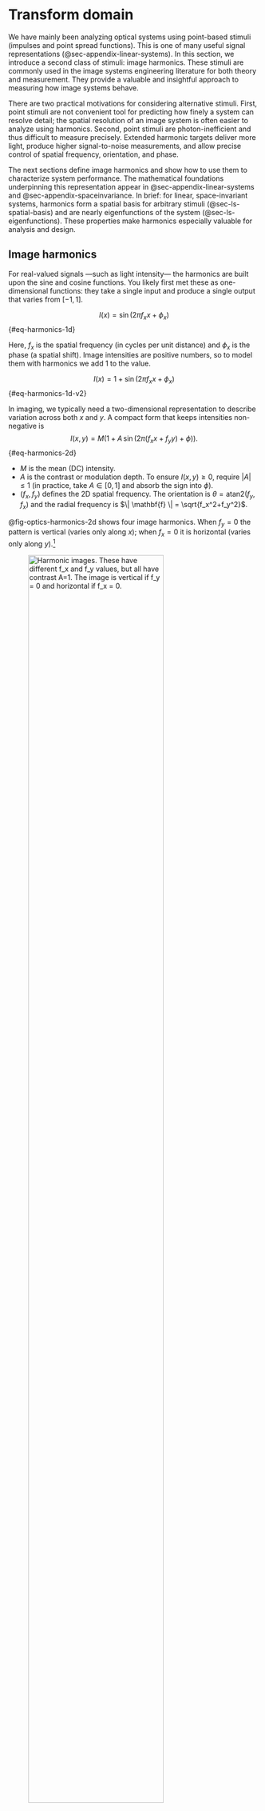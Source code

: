 # Transform domain {#sec-optics-linear-harmonics}
We have mainly been analyzing optical systems using point-based stimuli (impulses and point spread functions). This is one of many useful signal representations (@sec-appendix-linear-systems). In this section, we introduce a second class of stimuli: image harmonics. These stimuli are commonly used in the image systems engineering literature for both theory and measurement. They provide a valuable and insightful approach to measuring how image systems behave.

There are two practical motivations for considering alternative stimuli. First, point stimuli are not convenient tool for predicting how finely a system can resolve detail; the spatial resolution of an image system is often easier to analyze using harmonics. Second, point stimuli are photon-inefficient and thus difficult to measure precisely. Extended harmonic targets deliver more light, produce higher signal-to-noise measurements, and allow precise control of spatial frequency, orientation, and phase.

The next sections define image harmonics and show how to use them to characterize system performance. The mathematical foundations underpinning this representation appear in @sec-appendix-linear-systems and @sec-appendix-spaceinvariance. In brief: for linear, space-invariant systems, harmonics form a spatial basis for arbitrary stimuli (@sec-ls-spatial-basis) and are nearly eigenfunctions of the system (@sec-ls-eigenfunctions). These properties make harmonics especially valuable for analysis and design.

## Image harmonics {#sec-optics-harmonics}
For real-valued signals —such as light intensity— the harmonics are built upon the sine and cosine functions. You likely first met these as one-dimensional functions: they take a single input and produce a single output that varies from $[-1,1]$.

$$
I(x) = \sin(2\pi f_x x + \phi_x)
$${#eq-harmonics-1d}

Here, $f_x$ is the spatial frequency (in cycles per unit distance) and $\phi_x$ is the phase (a spatial shift).  Image intensities are positive numbers, so to model them with harmonics we add $1$ to the value.

$$
I(x) = 1 + \sin(2\pi f_x x + \phi_x)
$${#eq-harmonics-1d-v2}

In imaging, we typically need a two-dimensional representation to describe variation across both $x$ and $y$. A compact form that keeps intensities non-negative is
$$
I(x,y) = M\big(1 + A \,\sin\big(2\pi (f_x x + f_y y) + \phi\big)\big).
$$ {#eq-harmonics-2d}

- $M$ is the mean (DC) intensity.
- $A$ is the contrast or modulation depth. To ensure $I(x,y)\ge0$, require $|A|\le 1$ (in practice, take $A\in[0,1]$ and absorb the sign into $\phi$).
- $(f_x,f_y)$ defines the 2D spatial frequency. The orientation is $\theta=\mathrm{atan2}(f_y,f_x)$ and the radial frequency is $\| \mathbf{f} \| = \sqrt{f_x^2+f_y^2}$.

@fig-optics-harmonics-2d shows four image harmonics. When $f_y = 0$ the pattern is vertical (varies only along $x$); when $f_x = 0$ it is horizontal (varies only along $y$).[^spatial-frequency]

[^spatial-frequency]: Different fields use different terminology. Vision scientists often call these spatial frequency gratings. Engineers sometimes approximate sinusoidal patterns with evenly spaced bars or lines. We use the term harmonics.

![Harmonic images. These have different $f_x$ and $f_y$ values, but all have contrast $A=1$. The image is vertical if $f_y = 0$ and horizontal if $f_x = 0$.](images/optics/optics-harmonics.png){#fig-optics-harmonics-2d width="80%"}

For many linear-systems analyses, say when the system is circularly symmetric, it is enough to consider one-dimensional harmonics by fixing $f_y = 0$. The examples in @fig-optics-harmonics-1d vary only along $x$ and illustrate different spatial frequencies $f_x$ and contrasts $A$.

![A set of one-dimensional image harmonics. They vary in $x$ with $f_y = 0$. The contrast $A$ varies from top to bottom $(1, 0.5, 0.1)$. The $x$-range is $(0,1)$, and the spatial frequencies are $f_x = (1, 2, 4, 8)$. [fise_imageHarmonics1d.m](../code/02Optics/fise_imageHarmonics1d.html){target=_blank}](images/optics/optics-harmonics-1d.png){#fig-optics-harmonics-1d width="60%"}

To many people it is counterintuitive that a thin line can be constructed by summing harmonics. The line is very compact, but each harmonic extends across the entire image. How can the sum of these harmonics functions result in such a localized image?

@fig-optics-reconstruction shows how the image evolves as we sum increasing numbers of harmonics: Starting with just a few, the result is broad and diffuse, but as more harmonics are added, the image becomes increasingly concentrated. The key is that the positive and negative regions of the higher frequency harmonics cancel each other out everywhere except at the center, where all the cosine terms are positive ($\cos(0)$). With enough harmonics, the sum converges to a single, sharp line.

In this example, we reconstruct a line at the center (column 65) of a 129-column image by setting all harmonic weights to $w_f = 1$. Because the target image is even symmetric, only the cosine terms are needed. The red traces in the figure show the intensity profile: as more harmonics are added, the central peak narrows and side ripples diminish. By the $64^{th}$ harmonic, the line is well-formed; adding more harmonics briefly reintroduces some ringing, which disappears when the full set is included. This phenomenon is a classic result in linear systems—ask your instructor for more details!

![Summing harmonics to become a line. The panels show the sum of the first 4, 16, 64, 72, and finally all 128 harmonics. To match a single line in the middle (col=65) of this 129 column image, the weights of each harmonic are all $w_f = 1$. Because the image is even symmetric, we need to sum only the $cos()$ terms. The red traces superimposed on the images are the intensity. The central region becomes thinner and the ripples on the side are eliminated by the $64^{th}$ harmonic.  They return as we keep going to f = 72, but are eliminated again at f=128.  Ask your linear systems instructor about this; s/he will like you for it.](images/optics/optics-reconstruction.png){#fig-optics-reconstruction width="100%"}

::: {.callout-note collapse="false" title="Line reconstruction: the movie"}
This movie illustrates how the sum converges as harmonics are added one by one. Initially, the harmonics are distributed across the image. As more are included, their contributions cancel everywhere except at the central position ($0$), where all are positive ($\cos(0)$). 

Adding harmonics from $f=0$ to $f=64$ produces the line; adding $f=65$ to $f=128$ introduces some ringing, which is eliminated when the sum is complete. This is a special case for even symmetric functions, where only cosines are required.

![Video showing a line reconstructed as we add harmonics (cosines) at different frequencies. I only added the contrast terms, keeping the mean the same. See [fise_harmonicsLine](../code/02Optics/fise_harmonicsLine.html){target=_blank}. ](images/optics/lineReconstruct.mp4){#fig-optics-reconstruction-movie width="40%" fig-align="center"}

:::

## Harmonic characterization {#sec-optics-characterization}
There are many reasons why people would like to describe the quality of an optical system.  Commercial vendors that sell parts may need to specify the quality and the tolerance of the quality measure.  We may want to optimize the properties of a design, using the image quality measure as a metric for the optimization.  We may wish to simulate the system and learn which signals are preserved by the optics and which are lost to image quality.

The point spread function characterizes the system using many values measured from a single stimulus. The harmonic characterization uses only two parameters, but from multiple stimuli (@fig-optics-harmonic-eigen).  For each harmonic frequency, we measure how much its amplitude is scaled, $s(\mathbf{f})$, and how much the image has been shifted $\phi(\mathbf{f})$.

![A shift invariant linear system transforms a one-dimensional image harmonic into a harmonic image of the same frequency. The output differs by a scale factor and a spatial shift (phase).  The mean levels of the input $M_i$ and output $M_o$ differ by a scale factor, as well.](images/optics/harmonics-eigen.png){#fig-optics-harmonic-eigen width=70%}

## Transfer Functions {#sec-optics-transfer-function}
For a linear, space-invariant system, the effect of the optics on any harmonic stimulus is simple: the output is also a harmonic of the same frequency, but its amplitude is scaled and its phase is shifted. There is a small collection of **transfer functions** that serve as useful, compact mathematical descriptions of this scaling and shifting across all spatial frequencies.  These transfer functions in the transform domain are all related to the functions in the space domain through the convolution theorem.  

From @sec-ls-convolution-theorem we have for an input, $i$, a point spread $h$, and an output, $g$, the convolution represents the LSI transformation
$$
g(x) = h(x) * i (x)
$$

and the transform domain this is
$$
\mathscr{F}(g) = \mathscr{F}(h) \cdot \mathscr{F}(i)
$$

### Optical Transfer Function {#sec-OTF}
The **optical transfer function (OTF)**, $\mathcal{O}(f)$, is defined as the Fourier transform of the output divided by the Fourier transform of the input. From its definition, it is also the Fourier transform of the point spread function.
$$
\mathcal{O}(f) = \frac{\mathscr{F}\{g\}}{\mathscr{F}\{i\}} = \mathscr{F}\{h\}.
$$ {#eq-otf-definition}

The OTF is a complex function of spatial frequency. It can be written in magnitude–phase form as
$$
\mathcal{O}(f) = \mathcal{M}(f)\, e^{\,i\,\mathcal{P}(f)},
$$ {#eq-otf-definition-complex}

The term $\mathcal{M}(f)$ is the real-valued amplitude scaling factor, and $\mathcal{P}(f)$ is the phase shift (in radians).

The OTF provides a powerful way to predict the system's output. Using the convolution theorem (@sec-ls-convolution-theorem), we can calculate the output image, $g(x,y)$, by multiplying the Fourier transform of the input image, $i(x,y)$, with the OTF and then taking the inverse Fourier transform:
$$
g(x) = \mathscr{F}^{-1}\!\big( \mathcal{O}(f)\,\mathscr{F}\{i\} \big).
$$ {#eq-otf-calculation}

Just like its partner in the space domain, the point spread function, the OTF completely characterizes a linear, space-invariant system.

### Modulation Transfer Function {#sec-MTF}
Many times we are primarily interested in how the system affects the contrast (or modulation) of the input harmonics, without regard to the phase shift. This is captured by the **modulation transfer function (MTF)**:
$$
\mathcal{M}(f) = |\mathcal{O}(f)|.
$$ {#eq-MTF-defined}

For many optical systems, particularly those with symmetric point spread functions, the phase shifts are small (i.e., $\mathcal{P}(f)\approx 0$), in which case the OTF is approximately real and non‑negative.

@fig-optics-harmonics-mtf illustrates the effect of the MTF. An input image with a sweep of spatial frequencies (top) is passed through an optical system. The output image (bottom) shows that the contrast of the high-frequency patterns is significantly reduced, a direct visualization of the MTF's attenuation of higher frequencies.

![A sweep frequency pattern demonstrates the MTF. The input image (top) is a sweep frequency, from low to high frequency, at 550 nm. The input contrast is the same as the local frequency increases. The simulation passes this image through a diffraction‑limited lens, $f/\#=4$. The local contrast decreases at the higher frequencies. The red curve, defined as the envelope of the modulating output response, is the system's MTF, $\mathcal{M}(f)$. ...](images/optics/harmonics-mtf.png){#fig-optics-harmonics-mtf width=90%}

### Phase Transfer Function {#sec-PTF}
The phase shift (in radians) as a function of frequency is called the **phase transfer function (PTF)**:
$$
\mathcal{P}(f) = \phi(f).
$$ {#eq-phasetransform-definition}

Putting these terms together, we have simply

$$
\mathcal{O}(f) 
= \mathcal{M}(f) \, e^{\,i \, \mathcal{P}(f)} .
$$ {#eq-otf-ptf-mtf}



### Contrast Sensitivity Function {#sec-CSF}
For some systems, we cannot directly measure the output signal. The human visual system is a prime example: we can ask a person what they see, but we cannot easily measure the neural response at the retina or in the cortex. This "black box" problem is common in many fields.

A clever way to characterize such systems is to measure the input required to produce a constant, predefined output. This general approach is known by various names: "input-referred measurement" in engineering, "action spectrum" in photobiology, and "Type A" experiments in physiology (@brindley1970-book).

In vision science, this method is used to define the **contrast sensitivity function (CSF)**, $\mathscr{C}(f)$. To measure the CSF, an observer is shown a harmonic pattern of a specific frequency, and the contrast is adjusted until the pattern is just barely visible (at the detection threshold). This process is repeated for many different spatial frequencies.

The contrast sensitivity for a given frequency, $f$, is defined as the reciprocal of the threshold contrast, $A_{f}$:

$$
\mathscr{C}(f) = \frac{1}{A_{f}}
$$

For example, if a spatial frequency pattern at $f$ is detectable at 1% contrast ($A_f=0.01$), the contrast sensitivity is $1/0.01 = 100$. If a high-frequency pattern requires 10% contrast ($A_f = 0.10$) to be seen, its sensitivity is $1/0.10 = 10$. The CSF curve plots this sensitivity across all spatial frequencies, providing a comprehensive characterization of the visual system's ability to perceive spatial detail. This same principle can be applied to characterize the end-to-end performance of a complete camera system, from optics to final processed image.

## Two-dimensional Fourier Transforms representation
There are times when we would like to visualize the amplitude of the image harmonics as a function of spatial frequency. The image in @fig-optics-otf2d is a common approach.  The spatial domain images are on the left - two different harmonics. The amplitude of the Fourier coefficients are shown on the right. The center of the image represents the mean value.  The two points, symmetric about the center, represent the amplitude of the Fourier representation.

![Pictures of 2d FFT Amplitude spectrum. [See fise_otf2d](../code/02Optics/fise_otf2d.html){target=_blank}](images/optics/otf2d.png){#fig-optics-otf2d width=70%}

It is common to render the spatial frequency map with the mean ($M$) at the center $(0,0)$. In physical units, spatial frequencies span $[-f_N, f_N]$ along each axis, where $f_N = 1/(2\Delta x)$ is the Nyquist frequency determined by the sample pitch $\Delta x$. In index (DFT-bin) units for an $N\times N$ image, frequencies run from $-\lfloor N/2\rfloor$ to $\lfloor (N-1)/2\rfloor$. Because the original image is real-valued, the Fourier coefficients obey $F(f_x,f_y)=F^*(-f_x,-f_y)$.

Slow variations across the image are represented near the center of the spectrum. If we attenuate those low frequencies, the image emphasizes rapid variations (middle column). Conversely, attenuating high frequencies leaves a blurred version (right column).

![The log10 amplitudes of the two-dimensional Fourier Transform coefficients are shown in the bottom row; the corresponding images are shown in the top row.[fise_otf2dFace](../code/02Optics/fise_otf2dFace.html){target=_blank}](images/optics/otf2dFace.png){#fig-optics-otf2dparts width=70%}

## System characteristics
The transform domain is frequently used in practice to summarize high level properties of image systems. Three important ideas, often expressed in the transform domain, are summarized here.  These ideas have counterparts in the spatial domain as well, as they are system characteristics.  They appear in the transform domain because they are easily expressed in terms of harmonics.

### Image sharpness: High frequency roll off
The apparent sharpness of an image is important in consumer photography applications.  And the ability to resolve fine spatial details can be important in driving, robotics and other industrial applications.  The system's spatial resolution is usually determined by how well it encodes the high spatial frequency components of the image (@fig-optics-otf2dparts).

Natural images often exhibit amplitude spectra that decrease roughly as $1/f^{\alpha}$ with $\alpha\in[0.5,1]$. Optical systems further reduce high spatial frequencies due to diffraction and aberrations, reflected in the MTF roll‑off. As frequency approaches the system cutoff (e.g., the diffraction limit), contrast necessarily drops toward zero.

### Spatial aliasing
When scene content contains energy above the sensor’s Nyquist frequency, it folds (aliases) into lower frequencies, producing artifacts such as moiré patterns. Anti‑alias strategies include optical prefiltering (defocus/diffusion), CFA design considerations, and oversampling followed by appropriate downsampling.

Maybe we illustrate it here in the abstract and then again when we get to the sensors, later.

### Separability 
One of the more interesting features of mathematical reasoning is the fact that there are properties present in higher dimensional analyses that have no counterpart in lower dimensions. A very simple, but important, example is the property of **separability**.  

$$
F(x,y) = f(x) g(y)
$$ {#eq-separability-definition}

:::{.callout-note title='2D Fourier Transforms' collapse='false'}
Bracewell and Goodman were early champions of the 2D Fourier transform for image applications; their texts remain classics.
[Link to Google resource.](resources/history-2D-fourier-transform.html){target=_blank}

:::

